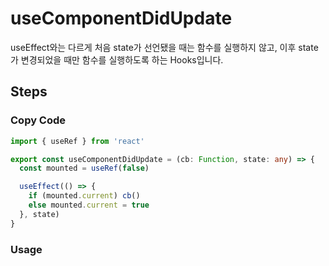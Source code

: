 
<BackTop />

# useComponentDidUpdate

useEffect와는 다르게 처음 state가 선언됐을 때는 함수를 실행하지 않고, 이후 state가 변경되었을 때만 함수를 실행하도록 하는 Hooks입니다.

## Steps

<div className='steps'>

### Copy Code

```ts filename="services/hooks/index.tsx"
import { useRef } from 'react'

export const useComponentDidUpdate = (cb: Function, state: any) => {
  const mounted = useRef(false)

  useEffect(() => {
    if (mounted.current) cb()
    else mounted.current = true
  }, state)
}
```

### Usage

</div>

<Comment />
